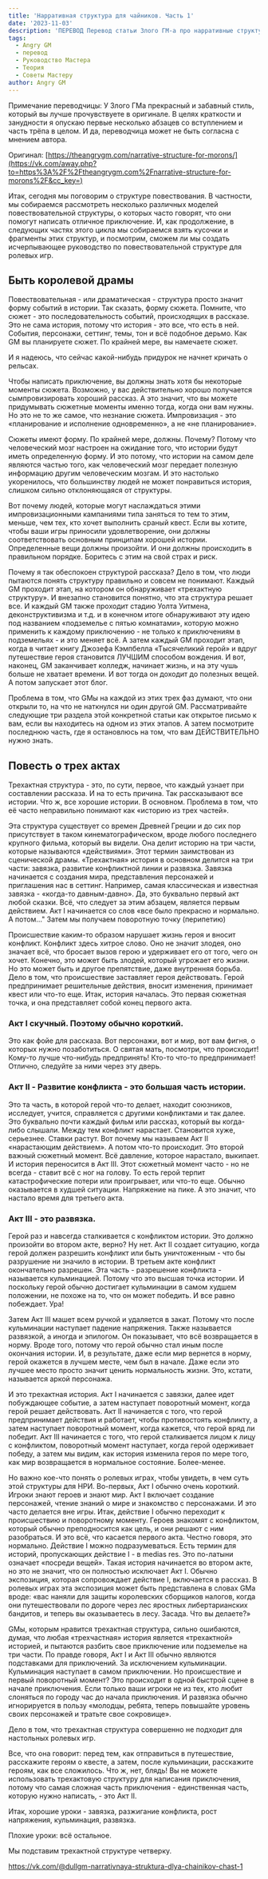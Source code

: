 ```yaml
---
title: 'Нарративная структура для чайников. Часть 1'
date: '2023-11-03'
description: 'ПЕРЕВОД Перевод статьи Злого ГМ-а про нарративные структуры, часть 1 #angrygm #gmtips #gmadvice #translate #theory #crosspost'
tags:
  - Angry GM
  - перевод
  - Руководство Мастера
  - Теория
  - Советы Мастеру
author: Angry GM
---
```


Примечание переводчицы: У Злого ГМа прекрасный и забавный стиль, который вы лучше прочувствуете в оригинале. В целях краткости и занудности я опускаю первые несколько абзацев со вступлением и часть трёпа в целом. И да, переводчица может не быть согласна с мнением автора.

Оригинал: [https://theangrygm.com/narrative-structure-for-morons/](https://vk.com/away.php?to=https%3A%2F%2Ftheangrygm.com%2Fnarrative-structure-for-morons%2F&cc_key=)

Итак, сегодня мы поговорим о структуре повествования. В частности, мы собираемся рассмотреть несколько различных моделей повествовательной структуры, о которых часто говорят, что они помогут написать отличное приключение. И, как продолжение, в следующих частях этого цикла мы собираемся взять кусочки и фрагменты этих структур, и посмотрим, сможем ли мы создать исчерпывающее руководство по повествовательной структуре для ролевых игр.

## Быть королевой драмы

Повествовательная - или драматическая - структура просто значит форму событий в истории. Так сказать, форму сюжета. Помните, что сюжет - это последовательность событий, происходящих в рассказе. Это не сама история, потому что история - это все, что есть в ней. События, персонажи, сеттинг, темы, тон и всё подобное дерьмо. Как GM вы планируете сюжет. По крайней мере, вы намечаете сюжет.

И я надеюсь, что сейчас какой-нибудь придурок не начнет кричать о рельсах.

Чтобы написать приключение, вы должны знать хотя бы некоторые моменты сюжета. Возможно, у вас действительно хорошо получается сымпровизировать хороший рассказ. А это значит, что вы можете придумывать сюжетные моменты именно тогда, когда они вам нужны. Но это не то же самое, что незнание сюжета. Импровизация - это «планирование и исполнение одновременно», а не «не планирование».

Сюжеты имеют форму. По крайней мере, должны. Почему? Потому что человеческий мозг настроен на ожидание того, что истории будут иметь определенную форму. И это потому, что истории на самом деле являются частью того, как человеческий мозг передает полезную информацию другим человеческим мозгам. И это настолько укоренилось, что большинству людей не может понравиться история, слишком сильно отклоняющаяся от структуры.

Вот почему людей, которые могут наслаждаться этими импровизационными кампаниями типа заняться то тем то этим, меньше, чем тех, кто хочет выполнить сраный квест. Если вы хотите, чтобы ваши игры приносили удовлетворение, они должны соответствовать основным принципам хорошей истории. Определенные вещи должны произойти. И они должны происходить в правильном порядке. Боритесь с этим на свой страх и риск.

Почему я так обеспокоен структурой рассказа? Дело в том, что люди пытаются понять структуру правильно и совсем не понимают. Каждый GM проходит этап, на котором он обнаруживает «трехактную структуру». И внезапно становится понятно, что эта структура решает все. И каждый GM также проходит стадию Уолта Уитмена, деконструктивизма и т.д. и в конечном итоге обнаруживают эту идею под названием «подземелье с пятью комнатами», которую можно применить к каждому приключению - не только к приключениям в подземельях - и это меняет всё. А затем каждый GM проходит этап, когда в читает книгу Джозефа Кэмпбелла «Тысячеликий герой» и вдруг путешествие героя становится ЛУЧШИМ способом вождения. И вот, наконец, GM заканчивает колледж, начинает жизнь, и на эту чушь больше не хватает времени. И вот тогда он доходит до полезных вещей. А потом запускает этот блог.

Проблема в том, что GMы на каждой из этих трех фаз думают, что они открыли то, на что не наткнулся ни один другой GM. Рассматривайте следующие три раздела этой конкретной статьи как открытое письмо к вам, если вы находитесь на одном из этих этапов. А затем посмотрите последнюю часть, где я остановлюсь на том, что вам ДЕЙСТВИТЕЛЬНО нужно знать.

## Повесть о трех актах

Трехактная структура - это, по сути, первое, что каждый узнает при составлении рассказа. И на то есть причина. Так рассказывают все истории. Что ж, все хорошие истории. В основном. Проблема в том, что её часто неправильно понимают как «историю из трех частей».

Эта структура существует со времен Древней Греции и до сих пор присутствует в таком кинематографическом, вроде любого последнего крупного фильма, который вы видели. Она делит историю на три части, которые называются «действиями». Этот термин заимствован из сценической драмы. «Трехактная» история в основном делится на три части: завязка, развитие конфликтной линии и развязка. Завязка начинается с создания мира, представления персонажей и приглашения нас в сеттинг. Например, самая классическая и известная завязка - «когда-то давным-давно». Да, это буквально первый акт любой сказки. Всё, что следует за этим абзацем, является первым действием. Акт I начинается со слов «все было прекрасно и нормально. А потом…" Затем мы получаем поворотную точку (перипетию)

Происшествие каким-то образом нарушает жизнь героя и вносит конфликт. Конфликт здесь хитрое слово. Оно не значит злодея, оно значает всё, что бросает вызов герою и удерживает его от того, чего он хочет. Конечно, это может быть злодей, который угрожает его жизни. Но это может быть и другое препятствие, даже внутренняя борьба. Дело в том, что происшествие заставляет героя действовать. Герой предпринимает решительные действия, вносит изменения, принимает квест или что-то еще. Итак, история началась. Это первая сюжетная точка, и она представляет собой конец первого акта.

### Акт I скучный. Поэтому обычно короткий.

Это как фойе для рассказа. Вот персонажи, вот и мир, вот вам фигня, о которых нужно позаботиться. О святая мать, посмотри, что происходит! Кому-то лучше что-нибудь предпринять! Кто-то что-то предпринимает! Отлично, следуйте за ними через эту дверь.

### Акт II - Развитие конфликта - это большая часть истории.

Это та часть, в которой герой что-то делает, находит союзников, исследует, учится, справляется с другими конфликтами и так далее. Это буквально почти каждый фильм или рассказ, который вы когда-либо слышали. Между тем конфликт нарастает. Становится хуже, серьезнее. Ставки растут. Вот почему мы называем Акт II «нарастающим действием». А потом что-то происходит. Это второй важный сюжетный момент. Всё давление, которое нарастало, выкипает. И история переносится в Акт III. Этот сюжетный момент часто - но не всегда - ставит всё с ног на голову. То есть герой терпит катастрофические потери или проигрывает, или что-то еще. Обычно оказывается в худшей ситуации. Напряжение на пике. А это значит, что настало время для третьего акта.

### Акт III - это развязка.

Герой раз и навсегда сталкивается с конфликтом истории. Это должно произойти во втором акте, верно? Ну нет. Акт II создает ситуацию, когда герой должен разрешить конфликт или быть уничтоженным - что бы разрушение ни значило в истории. В третьем акте конфликт окончательно разрешен. Эта часть - разрешение конфликта - называется кульминацией. Потому что это высшая точка истории. И поскольку герой обычно достигает кульминации в самом худшем положении, не похоже на то, что он может победить. И все равно побеждает. Ура!

Затем Акт III машет всем ручкой и удаляется в закат. Потому что после кульминации наступает падение напряжения. Также называется развязкой, а иногда и эпилогом. Он показывает, что всё возвращается в норму. Вроде того, потому что герой обычно стал иным после окончания истории. И, в результате, даже если мир вернется в норму, герой окажется в лучшем месте, чем был в начале. Даже если это лучшее место просто значит ценить нормальность жизни. Это, кстати, называется аркой персонажа.

И это трехактная история. Акт I начинается с завязки, далее идет побуждающее событие, а затем наступает поворотный момент, когда герой решает действовать. Акт II начинается с того, что герой предпринимает действия и работает, чтобы противостоять конфликту, а затем наступает поворотный момент, когда кажется, что герой вряд ли победит. Акт III начинается с того, что герой сталкивается лицом к лицу с конфликтом, поворотный момент наступает, когда герой одерживает победу, а затем мы видим, как история изменила героя по мере того, как мир возвращается в нормальное состояние. Более-менее.

Но важно кое-что понять о ролевых играх, чтобы увидеть, в чем суть этой структуры для НРИ. Во-первых, Акт I обычно очень короткий. Игроки знают героев и знают мир. Акт I включает создание персонажей, чтение знаний о мире и знакомство с персонажами. И это часто делается вне игры. Итак, действие I обычно переходит к происшествию и поворотному моменту. Героев знакомят с конфликтом, который обычно преподносится как цель, и они решают с ним разобраться. И это всё, что касается первого акта. Честно говоря, это нормально. Действие I можно подразумеваться. Есть термин для историй, пропускающих действие I - в medias res. Это по-латыни означает «посреди вещей». Такая история начинается во втором акте, но это не значит, что он полностью исключает Акт I. Обычно экспозиция, которая сопровождает действие I, включается в рассказ. В ролевых играх эта экспозиция может быть представлена в словах GMа вроде: «вас наняли для защиты королевских сборщиков налогов, когда они путешествовали по дороге через лес яростных либертарианских бандитов, и теперь вы оказываетесь в лесу. Засада. Что вы делаете?»

GMы, которым нравится трехактная структура, сильно ошибаются, думая, что любая «трехчастная» история является «трехактной» историей, и пытаются разбить свое приключение или подземелье на три части. По правде говоря, Акт I и Акт III обычно являются подставками для приключений. За исключением кульминации. Кульминация наступает в самом приключении. Но происшествие и первый поворотный момент? Это происходит в одной быстрой сцене в начале приключения. Если только ваши игроки не из тех, кто любит слоняться по городу час до начала приключения. И развязка обычно игнорируется в пользу «молодцы, ребята, теперь повышайте уровень своих персонажей и тратьте свое сокровище».

Дело в том, что трехактная структура совершенно не подходит для настольных ролевых игр.

Все, что она говорит: перед тем, как отправиться в путешествие, расскажите героям о квесте, а затем, после кульминации, расскажите героям, как все сложилось. Что ж, нет, блядь! Вы не можете использовать трехактовую структуру для написания приключения, потому что самая сложная часть приключения - единственная часть, которую нужно написать, - это Акт II.

Итак, хорошие уроки - завязка, разжигание конфликта, рост напряжения, кульминация, развязка.

Плохие уроки: всё остальное.

Мы подставим трехактной структуре четверку.

https://vk.com/@dullgm-narrativnaya-struktura-dlya-chainikov-chast-1
